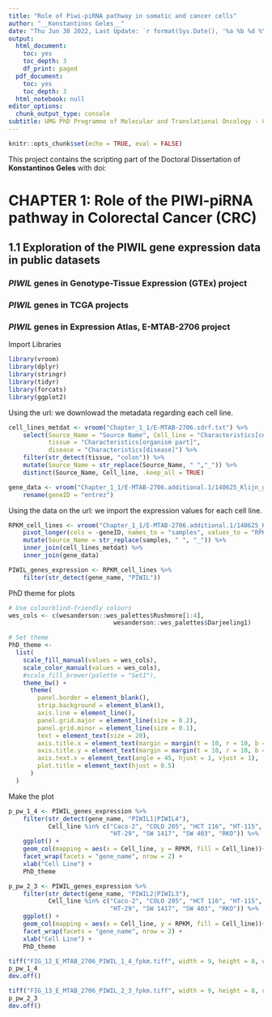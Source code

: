 ```yaml
---
title: "Role of Piwi-piRNA pathway in somatic and cancer cells"
author: "__Konstantinos Geles__"
date: "Thu Jun 30 2022, Last Update: `r format(Sys.Date(), '%a %b %d %Y')`"
output:
  html_document:
    toc: yes
    toc_depth: 3
    df_print: paged
  pdf_document:
    toc: yes
    toc_depth: 3
  html_notebook: null
editor_options:
  chunk_output_type: console
subtitle: UMG PhD Programme of Molecular and Translational Oncology - Circle XXXIV
---
```


```r
knitr::opts_chunk$set(echo = TRUE, eval = FALSE)
```

This project contains the scripting part of the Doctoral Dissertation of **Konstantinos Geles** with doi:   

# CHAPTER 1: Role of the PIWI-piRNA pathway in Colorectal Cancer (CRC)  
  
## 1.1 Exploration of the PIWIL gene expression data in public datasets 

### *PIWIL* genes in Genotype-Tissue Expression (GTEx) project  
  
### *PIWIL* genes in TCGA projects  
  
### *PIWIL* genes in Expression Atlas, E-MTAB-2706 project  
  
Import Libraries
```r
library(vroom)
library(dplyr)
library(stringr)
library(tidyr)
library(forcats)
library(ggplot2)
```

Using the url: we downlowad the metadata regarding each cell line.
```r
cell_lines_metdat <- vroom("Chapter_1_1/E-MTAB-2706.sdrf.txt") %>% 
    select(Source_Name = "Source Name", Cell_line = "Characteristics[cell line]",
           tissue = "Characteristics[organism part]",
           disease = "Characteristics[disease]") %>% 
    filter(str_detect(tissue, "colon")) %>% 
    mutate(Source_Name = str_replace(Source_Name, " ","_")) %>% 
    distinct(Source_Name, Cell_line, .keep_all = TRUE)

gene_data <- vroom("Chapter_1_1/E-MTAB-2706.additional.1/140625_Klijn_geneToTranscript.txt") %>% 
    rename(geneID = "entrez")
```

Using the data on the url: we import the expression values for each cell line.
```r
RPKM_cell_lines <- vroom("Chapter_1_1/E-MTAB-2706.additional.1/140625_Klijn_RPKM_coding.txt") %>% 
    pivot_longer(cols = -geneID, names_to = "samples", values_to = "RPKM") %>% 
    mutate(Source_Name = str_replace(samples, " ", "_")) %>% 
    inner_join(cell_lines_metdat) %>% 
    inner_join(gene_data)

PIWIL_genes_expression <- RPKM_cell_lines %>% 
    filter(str_detect(gene_name, "PIWIL")) 
```

PhD theme for plots 
```r
# Use colourblind-friendly colours
wes_cols <- c(wesanderson::wes_palettes$Rushmore[1:4],
                             wesanderson::wes_palettes$Darjeeling1)

# Set theme
PhD_theme <-
  list(
    scale_fill_manual(values = wes_cols),
    scale_color_manual(values = wes_cols),
    #scale_fill_brewer(palette = "Set1"),
    theme_bw() +
      theme(
        panel.border = element_blank(),
        strip.background = element_blank(),
        axis.line = element_line(),
        panel.grid.major = element_line(size = 0.2),
        panel.grid.minor = element_line(size = 0.1),
        text = element_text(size = 20),
        axis.title.x = element_text(margin = margin(t = 10, r = 10, b = 10, l = 10)),
        axis.title.y = element_text(margin = margin(t = 10, r = 10, b = 10, l = 10)),
        axis.text.x = element_text(angle = 45, hjust = 1, vjust = 1),
        plot.title = element_text(hjust = 0.5)
      )
  )
```

Make the plot
```r

p_pw_1_4 <- PIWIL_genes_expression %>% 
    filter(str_detect(gene_name, "PIWIL1|PIWIL4"),
           Cell_line %in% c("Caco-2", "COLO 205", "HCT 116", "HT-115",
                            "HT-29", "SW 1417", "SW 403", "RKO")) %>% 
    ggplot() +
    geom_col(mapping = aes(x = Cell_line, y = RPKM, fill = Cell_line))+
    facet_wrap(facets = "gene_name", nrow = 2) +
    xlab("Cell Line") +
    PhD_theme

p_pw_2_3 <- PIWIL_genes_expression %>% 
    filter(str_detect(gene_name, "PIWIL2|PIWIL3"),
           Cell_line %in% c("Caco-2", "COLO 205", "HCT 116", "HT-115",
                            "HT-29", "SW 1417", "SW 403", "RKO")) %>% 
    ggplot() +
    geom_col(mapping = aes(x = Cell_line, y = RPKM, fill = Cell_line))+
    facet_wrap(facets = "gene_name", nrow = 2) +
    xlab("Cell Line") +
    PhD_theme

tiff("FIG_12_E_MTAB_2706_PIWIL_1_4_fpkm.tiff", width = 9, height = 8, units = 'in', res = 300)
p_pw_1_4
dev.off()

tiff("FIG_13_E_MTAB_2706_PIWIL_2_3_fpkm.tiff", width = 9, height = 8, units = 'in', res = 300)
p_pw_2_3
dev.off()
```

